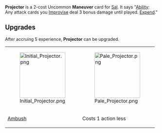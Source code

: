 {{Card
|rarity = Uncommon
|decktype = Battle
|cardtype = Maneuver
|character = Sal
|keywords = [[Ability]], [[Improvise]], [[Expend]]
|upgradeable = Yes
|expreq = 5
|upgrade1 = Initial Projector
|upgrade2 = Pale Projector}}
{{Quote|It took a bit of tinkering, but your servo will have some extra punch.}}
'''Projector''' is a 2-cost Uncommon '''Maneuver''' card for [[Sal]]. It says "[[Ability]]: Any attack cards you [[Improvise]] deal 3 bonus damage until played. [[Expend]]."

==Upgrades==
After accruing 5 experience, '''Projector''' can be upgraded.
{| class="wikitable" style="text-align:center"
|-
|[[File:Initial Projector.png|150px]]
|[[File:Pale Projector.png|150px]]
|-
![[Ambush]]
!Costs 1 action less
|}